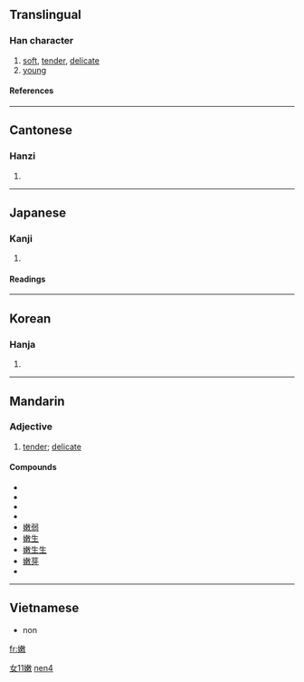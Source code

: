 ==Translingual==

===Han character===
{{Han char|rn=38|rad=女|as=11|sn=14|four=4844<sub>0</sub>|canj=女木中大 (VDLK)}}

# [[soft]], [[tender]], [[delicate]]
# [[young]]

====References====
{{Han ref|kx=0270.110|dkj=06666|dj=0538.070|hdz=21075.150|uh=5AE9|ud=23273|bh=B9E0|bd=47584}}

----

==Cantonese==

===Hanzi===
{{yue-hanzi|jyut=|y=nyun6}}

# {{defn|Cantonese}}

----

==Japanese==

===Kanji===
{{ja-kanji|grade=|rs=女11}}

# {{defn|Japanese}}

====Readings====
{{ja-readings|on=[[どん]] (don), [[のん]] (non), [[ぜん]] (zen)|kun=[[わかい]] (wakai)}}

----

==Korean==

===Hanja===
{{ko-hanja|hangeul=눈|rv=nun|mr=nun}}

# {{defn|Korean}}

----

==Mandarin==
===Adjective===
{{cmn-adj|ts|pin=nèn|pint=nen4|rs=女11}}

# [[tender]]; [[delicate]]

====Compounds====
*{{zh-ts|嫩紅|嫩红}}
*{{zh-ts|嫩黃|嫩黄}}
*{{zh-ts|嫩綠|嫩绿}}
*{{zh-ts|嫩氣|嫩气}}
*[[嫩弱]]
*[[嫩生]]
*[[嫩生生]]
*[[嫩芽]]
*{{zh-ts|嫩葉|嫩叶}}

[[Category:zh-tw:Intermediate Mandarin|女11嫩]]
[[Category:zh-cn:Intermediate Mandarin|nen4]]

----

==Vietnamese==

*non

[[fr:嫩]]